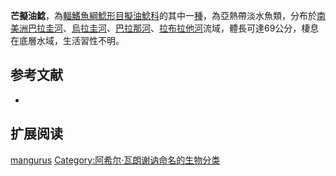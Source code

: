 {{Speciesbox
| name = 芒擬油鯰
| image = 
| image_width = 250px
| status = NE
| status_system = IUCN3.1
| genus = Pseudopimelodus
| species = mangurus
| authority = [[Achille_Valenciennes|Valenciennes]], 1835
| synonyms = *''Pimelodus mangurus '',Valenciennes, 1835 
}}
'''芒擬油鯰'''，為[[輻鰭魚綱|輻鰭魚綱]][[鯰形目|鯰形目]][[擬油鯰科|擬油鯰科]]的其中一[[種|種]]，為亞熱帶淡水魚類，分布於[[南美洲|南美洲]][[巴拉圭河|巴拉圭河]]、[[烏拉圭河|烏拉圭河]]、[[巴拉那河|巴拉那河]]、[[拉布拉他河|拉布拉他河]]流域，體長可達69公分，棲息在底層水域，生活習性不明。
==参考文献==
*{{FishBase_species|genus=Pseudopimelodus|species=mangurus|year=2015|month=4}}

== 扩展阅读 ==
{{refbegin}}
{{wikispecies-inline|Pseudopimelodus mangurus|芒擬油鯰}}
{{refend}}
{{Taxonbar|from=Q5519129}}

[[Category:擬油鯰屬|mangurus]]
[[Category:阿希尔·瓦朗谢讷命名的生物分类|Category:阿希尔·瓦朗谢讷命名的生物分类]]